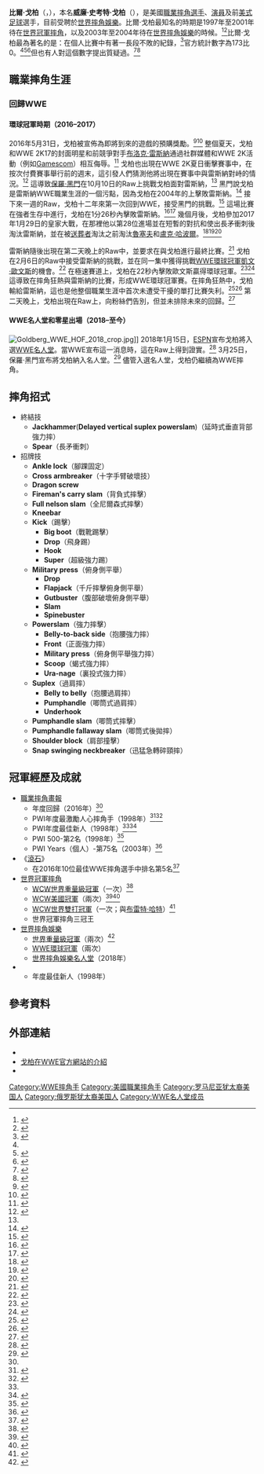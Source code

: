 {{Infobox Pro Wrestler
| name = 比爾·戈柏<br>{{lang|en|Bill Goldberg}}
| image = Bill Goldberg Boerne 02 (cropped).jpg
| img_capt = 2021年的戈柏
| names = Bill Gold<ref name=Cage>{{cite web|url=http://www.cagematch.de/?id=2&nr=658|title=Bill Goldberg's Cagematch profile|access-date=2014-07-29|archive-date=2011-06-16|archive-url=https://web.archive.org/web/20110616155242/http://www.cagematch.de/?id=2&nr=658|dead-url=no}}</ref><br />Bill Goldberg<ref name=Cage/><br />Goldberg<ref name="oww"/><ref name="acceleratorbio"/><ref name=Cage/>
| birthname = 威廉·史考特·戈柏
| nickname = 
| height = {{height|m=1.93}}<ref name="oww"/><ref name="WWEbio"/><ref>{{cite web|url=http://www.billgoldberg.com/bio.html |title=Biography |publisher=Billgoldberg.com |accessdate=February 8, 2011 |deadurl=yes |archiveurl=https://web.archive.org/web/20100505144558/http://www.billgoldberg.com/bio.html |archivedate=2010-05-05}}</ref>
| weight = {{weight|kg=129}}<ref name="oww"/><ref name=WWEbio/>
| birth_date = {{birth date|1966|12|27}}<ref name="oww"/><ref name="acceleratorbio"/><ref name=Cage/>
| birth_place = {{USA}}[[奧克拉荷馬州|奧克拉荷馬州]][[土爾沙縣|土爾沙縣]][[土爾沙|土爾沙]]<ref name="oww"/><ref name="acceleratorbio"/><ref name=Cage/>
| death_date = 
| death_place = 
| resides = {{USA}}[[加利福尼亞州|加利福尼亞州]][[聖地牙哥縣_(加利福尼亞州)|聖地牙哥縣]][[歐申賽德_(加利福尼亞州)|歐申賽德]]
| billed = {{USA}}[[喬治亞州|喬治亞州]][[道生縣_(喬治亞州)|道生縣]][[道森维尔_(佐治亚州)|道森維爾]] (WCW)<ref name=Road>{{cite web|url=http://www.ddtdigest.com/updates/1998082p.htm|title=Road Wild report on August 8, 1998|access-date=2014-07-29|archive-date=2010-10-09|archive-url=https://web.archive.org/web/20101009131751/http://ddtdigest.com/updates/1998082p.htm|dead-url=no}}</ref><ref name=Billed>{{cite web|url=http://www.ddtdigest.com/updates/1999023m.htm|title=WCW Nitro report on February 22, 1999|access-date=2014-07-29|archive-date=2013-07-23|archive-url=https://www.webcitation.org/6IKLHYkX9?url=http://www.ddtdigest.com/updates/1999023m.htm|dead-url=no}}</ref><br />{{USA}}[[喬治亞州|喬治亞州]][[富爾頓縣_(喬治亞州)|富爾頓縣]][[亞特蘭大|亞特蘭大]]<ref name=WWEbio/><br>{{link-en|職業摔角術語列表|List of professional wrestling terms#P|未知的}}<ref name=Road/><ref name=Billed/>
| trainer = {{link-en|WCW發電廠|WCW Power Plant}}<ref name="oww"/><ref name=WWEbio/>
| debut = 1997年6月23日<ref name="historyofwwe">{{cite web|url=http://www.thehistoryofwwe.com/wcw97.htm|title=WCW 1997 results|access-date=2014-07-29|archive-date=2018-10-06|archive-url=https://web.archive.org/web/20181006123124/http://www.thehistoryofwwe.com/wcw97.htm|dead-url=no}}, Saturday Night taping, against Buddy Landel</ref>
| retired = 
| website = 
| alma_mater         = [[喬治亞大學|喬治亞大學]]
|spouse       = {{marriage|萬達·費拉頓|2005 }}
|children     = 1
| WWE Hall of Fame = 2018
}}

'''比爾·戈柏'''（{{lang-en|'''Bill Goldberg'''}}，{{bd|1966年|12月27日}}），本名'''威廉·史考特·戈柏'''（{{lang-en|'''William Scott Goldberg'''}}），是美國[[職業摔角|職業摔角選手]]、[[演員|演員]]及前[[美式足球|美式足球]]選手，目前受聘於[[世界摔角娛樂|世界摔角娛樂]]。比爾·戈柏最知名的時期是1997年至2001年待在[[世界冠軍摔角|世界冠軍摔角]]，以及2003年至2004年待在[[世界摔角娛樂|世界摔角娛樂]]的時候。<ref name="oww">{{cite web|url=http://www.onlineworldofwrestling.com/profiles/b/bill-goldberg.html |title=Bill Goldberg's OWOW Profile |publisher=Online World of Wrestling |accessdate=March 21, 2008 |archiveurl=https://web.archive.org/web/20080320110412/http://www.onlineworldofwrestling.com/profiles/b/bill-goldberg.html |archivedate=2008-03-20|deadurl=no }}</ref><ref name="acceleratorbio">{{cite web|url=http://www.accelerator3359.com/Wrestling/bios/goldberg.html |title=Bill Goldberg's Accelerator profile |publisher=Accelerator's Wrestling Rollercoaster |accessdate=March 21, 2008 |archiveurl=https://web.archive.org/web/20080316074522/http://www.accelerator3359.com/Wrestling/bios/goldberg.html |archivedate=2008-03-16|deadurl=no }}</ref>比爾·戈柏最為著名的是：在個人比賽中有著一長段不敗的紀錄，<ref name=FloydConner>{{cite book|last=Conner|first=Floyd|title=Football's Most Wanted|year=2000|publisher=Potomac Books|location=Washington, D.C.|isbn=978-1-57488-309-1|url=http://books.google.co.uk/books?id=2j_Fr_2FiwYC&pg=PT45&dq=%22Bill+Goldberg%22+%22winning+streak%22&hl=en&ei=OnemTr62IMGZ8QOn3vnDDw&sa=X&oi=book_result&ct=result&resnum=2&ved=0CDQQ6AEwAQ#v=onepage&q=%22Bill%20Goldberg%22%20%22winning%20streak%22&f=false|edition=1st|accessdate=October 25, 2011|chapter=Gridiron Grapplers|archive-date=2015-04-12|archive-url=https://web.archive.org/web/20150412232022/http://books.google.co.uk/books?id=2j_Fr_2FiwYC&pg=PT45&dq=%22Bill+Goldberg%22+%22winning+streak%22&hl=en&ei=OnemTr62IMGZ8QOn3vnDDw&sa=X&oi=book_result&ct=result&resnum=2&ved=0CDQQ6AEwAQ#v=onepage&q=%22Bill%20Goldberg%22%20%22winning%20streak%22&f=false|dead-url=no}}</ref>官方統計數字為173比0。<ref name=FloydConner/><ref name=WWEbio>{{cite web|title=WWE alumni profile|url=http://www.wwe.com/superstars/wwealumni/goldberg/|publisher=[[WWE|WWE]]|accessdate=February 15, 2012|archive-date=2012-03-02|archive-url=https://web.archive.org/web/20120302051325/http://www.wwe.com/superstars/wwealumni/goldberg|dead-url=no}}</ref><ref>{{cite book|last=Goldberg|first=Bill|title=I'm Next: The Strange Journey of America's Most Unlikely Superhero|url=https://archive.org/details/imnextstrangejou00bill|year=2000|publisher=Crown Publishers|location=New York|isbn=0-609-60780-4|page=[https://archive.org/details/imnextstrangejou00bill/page/56 56]|edition=1st ed.|author2=Goldberg, Steve|quote=From my first appearance on TV, I won 173 straight matches before suffering my first loss a year and three months later.}}</ref>但也有人對這個數字提出質疑過。<ref name=JerichoAutobiog>{{cite book|last=Jericho|first=Chris|title=A Lion's Tale: Around The World In Spandex|year=2008|publisher=Orion Books|location=London|isbn=978-0-7528-8446-2|authorlink=Chris Jericho|author2=Peter Thomas Fornatale|page=369|quote=One week he'd be 42–0 and seven days later he'd be 58–0.}}</ref><ref>{{cite book|title=The Death Of WCW|author=Bryan Alvarez & R.D. Reynolds|publisher=ECW Press|location=Toronto|isbn=978-1-55022-661-4|page=134}}</ref>

== 職業摔角生涯 ==
=== 回歸WWE ===

==== 環球冠軍時期（2016–2017） ====
2016年5月31日，戈柏被宣佈為即將到來的{{tsl|en|WWE 2K17|WWE 2K17}}遊戲的預購獎勵。<ref>{{cite web|last1=Artus|first1=Matthew|title=2K announces Goldberg as WWE 2K17 pre-order exclusive|url=http://www.wwe.com/section/wwe-2k17/article/wwe-2k17-goldberg-pre-order-bonus-exclusive-playstation-4-xbox-one|publisher=[[WWE|WWE]]|date=2016-05-31|access-date=2016-06-03|language=en|archive-date=2019-04-22|archive-url=https://web.archive.org/web/20190422093923/https://www.wwe.com/section/wwe-2k17/article/wwe-2k17-goldberg-pre-order-bonus-exclusive-playstation-4-xbox-one|dead-url=no}}</ref><ref>{{cite web|last1=Caldwell|first1=James|title="WWE 2K17" official details – Goldberg comments on lead role|url=http://www.pwtorch.com/site/2016/05/31/wwe-2k17-official-video-game-announcement-goldberg-comments-lead-character-role/|work=Pro Wrestling Torch|date=2016-05-31|access-date=2016-07-28|language=en|archive-date=2016-08-20|archive-url=https://web.archive.org/web/20160820182111/http://www.pwtorch.com/site/2016/05/31/wwe-2k17-official-video-game-announcement-goldberg-comments-lead-character-role/|dead-url=no}}</ref> 整個夏天，戈柏和WWE 2K17的封面明星和前競爭對手[[布洛克·雷斯納|布洛克·雷斯納]]通過社群媒體和WWE 2K活動（例如[[Gamescom|Gamescom]]）相互侮辱。<ref name="auto">{{cite web|last=Tedesco|first=Mike|title=WWE RAW Results – 10/10/16 (Live from Oakland, Paul Heyman advertised to appear, Hell in a Cell hype)|url=http://www.wrestleview.com/wwe-wrestling-results/wwe-raw-results/68109-wwe-raw-results-101016-live-oakland-paul-heyman-advertised-appear-hell-cell-hype/|work=WrestleView|access-date=2016-10-10|date=2016-10-10|language=en|archive-date=2016-11-11|archive-url=https://web.archive.org/web/20161111022458/http://www.wrestleview.com/wwe-wrestling-results/wwe-raw-results/68109-wwe-raw-results-101016-live-oakland-paul-heyman-advertised-appear-hell-cell-hype/|dead-url=no}}</ref> 戈柏也出現在WWE 2K夏日衝擊賽事中，在按次付費賽事舉行前的週末，這引發人們猜測他將出現在賽事中與雷斯納對峙的情況。<ref>{{cite web|title=WWE News: Goldberg to promote WWE 2K17 during Summerslam weekend, possible return plans|url=http://www.sportskeeda.com/wwe/goldberg-to-promote-wwe-2k17-during-summerslam-weekend|work=sportskeeda.com|access-date=2016-11-22|date=2016-08-16|language=en|archive-date=2021-08-26|archive-url=https://web.archive.org/web/20210826023453/https://www.sportskeeda.com/wwe/goldberg-to-promote-wwe-2k17-during-summerslam-weekend|dead-url=no}}</ref> 這導致[[保羅·黑門|保羅·黑門]]在10月10日的Raw上挑戰戈柏面對雷斯納，<ref name="auto"/> 黑門說戈柏是雷斯納WWE職業生涯的一個污點，因為戈柏在2004年的{{tsl|en|WrestleMania XX|摔角狂熱XX}}上擊敗雷斯納。<ref>{{cite web|last=Martin|first=Adam|title=Full WWE WrestleMania XX PPV Results - 3/14/04 from Madison Square Garden|url=http://www.wrestleview.com/news2004/1079325525.shtml|work=WrestleView|date=2004-03-14|access-date=2016-10-22|language=en|archive-date=2016-03-03|archive-url=https://web.archive.org/web/20160303214029/http://www.wrestleview.com/news2004/1079325525.shtml|dead-url=no}}</ref> 接下來一週的Raw，戈柏十二年來第一次回到WWE，接受黑門的挑戰。<ref>{{cite web|last1=Tedesco|first1=Mike|title=WWE RAW Results – 10/17/16 (Live from Denver, Bill Goldberg returns to WWE answering Heyman's challenge)|url=http://www.wrestleview.com/wwe-wrestling-results/wwe-raw-results/68371-wwe-raw-results-101716-live-denver-bill-goldberg-returns-wwe-answering-heymans-challenge/|publisher=WrestleView|access-date=2016-10-17|date=2016-10-17|language=en|archive-date=2016-10-24|archive-url=https://web.archive.org/web/20161024162447/http://www.wrestleview.com/wwe-wrestling-results/wwe-raw-results/68371-wwe-raw-results-101716-live-denver-bill-goldberg-returns-wwe-answering-heymans-challenge/|dead-url=no}}</ref> 這場比賽在強者生存中進行，戈柏在1分26秒內擊敗雷斯納。<ref>{{cite web|last1=Adkins|first1=Greg|title=Goldberg def. Brock Lesnar|url=http://www.wwe.com/shows/survivorseries/2016/goldberg-brock-lesnar-results|work=WWE|access-date=2016-11-20|language=en|archive-date=2016-11-21|archive-url=https://web.archive.org/web/20161121171921/http://www.wwe.com/shows/survivorseries/2016/goldberg-brock-lesnar-results|dead-url=no}}</ref><ref>{{cite web|last=Powell|first=Jason|title=Powell's WWE Survivor Series 2016 live review: Goldberg vs. Brock Lesnar, three Team Raw vs. Team Smackdown elimination matches, IC and WWE Cruiserweight Title matches|url=http://prowrestling.net/site/2016/11/20/powells-wwe-survivor-series-2016-live-review-goldberg-vs-brock-lesnar-three-team-raw-vs-team-smackdown-elimination-matches-ic-and-wwe-cruiserweight-title-matches/|work=Pro Wrestling Dot Net|access-date=2016-11-20|date=2016-11-20|language=en|archive-date=2017-04-29|archive-url=https://web.archive.org/web/20170429042329/http://prowrestling.net/site/2016/11/20/powells-wwe-survivor-series-2016-live-review-goldberg-vs-brock-lesnar-three-team-raw-vs-team-smackdown-elimination-matches-ic-and-wwe-cruiserweight-title-matches/|dead-url=no}}</ref> 幾個月後，戈柏參加2017年1月29日的皇家大戰，在那裡他以第28位進場並在短暫的對抗和使出長矛衝刺後淘汰雷斯納，並在被[[送葬者_(摔角手)|送葬者]]淘汰之前淘汰[[魯塞夫_(摔角手)|魯塞夫]]和[[盧克·哈波爾|盧克·哈波爾]]。<ref>{{cite web|last1=Benigno|first1=Anthony|last2=Taylor|first2=Scott|title=Randy Orton won the 30-Superstar Royal Rumble Match|url=http://www.wwe.com/shows/royalrumble/2017/2017-royal-rumble-match-results|website=wwe.com|publisher=[[WWE|WWE]]|access-date=2017-01-29|language=en|archive-date=2017-07-12|archive-url=https://web.archive.org/web/20170712002449/http://www.wwe.com/shows/royalrumble/2017/2017-royal-rumble-match-results|dead-url=no}}</ref><ref>{{cite web|url=http://www.wwe.com/shows/royalrumble/article/2017-royal-rumble-statistics-entrants-eliminations|title=Full 2017 Royal Rumble Match statistics: entrants, eliminations, times and more|publisher=[[WWE|WWE]]|date=2017-01-30|access-date=2017-01-30|language=en|archive-date=2017-07-15|archive-url=https://web.archive.org/web/20170715223049/http://www.wwe.com/shows/royalrumble/article/2017-royal-rumble-statistics-entrants-eliminations|dead-url=no}}</ref><ref>{{cite web|last=Powell|first=Jason|title=1/29 Powell's WWE Royal Rumble 2017 live review: AJ Styles vs. John Cena for the WWE Championship, Kevin Owens vs. Roman Reigns in a No DQ match for the WWE Universal Championship with Chris Jericho in a shark cage|url=http://prowrestling.net/site/2017/01/29/129-powells-wwe-royal-rumble-2017-live-review-aj-styles-vs-john-cena-wwe-championship-kevin-owens-vs-roman-reigns-no-dq-match-wwe-universal-championship-chris-jeri/|work=Pro Wrestling Dot Net|access-date=2017-01-29|date=2017-01-29|language=en|archive-date=2017-07-28|archive-url=https://web.archive.org/web/20170728084158/http://prowrestling.net/site/2017/01/29/129-powells-wwe-royal-rumble-2017-live-review-aj-styles-vs-john-cena-wwe-championship-kevin-owens-vs-roman-reigns-no-dq-match-wwe-universal-championship-chris-jeri/|dead-url=no}}</ref>

雷斯納隨後出現在第二天晚上的Raw中，並要求在{{tsl|en|WrestleMania 33|摔角狂熱33}}與戈柏進行最終比賽。<ref>{{cite web|last1=Keller|first1=Wade|title=KELLER'S WWE RAW REPORT 1/30: Ongoing coverage of Royal Rumble fallout including Owens celebration cut short by ominous Strowman news|url=http://www.pwtorch.com/site/2017/01/30/kellers-wwe-raw-report-130-ongoing-coverage-royal-rumble-fallout-including-owens-celebration-cut-short-ominous-strowman-news/|website=pwtorch.com|access-date=2017-01-30|language=en|archive-date=2017-02-01|archive-url=https://web.archive.org/web/20170201183437/http://www.pwtorch.com/site/2017/01/30/kellers-wwe-raw-report-130-ongoing-coverage-royal-rumble-fallout-including-owens-celebration-cut-short-ominous-strowman-news/|dead-url=no}}</ref> 戈柏在2月6日的Raw中接受雷斯納的挑戰，並在同一集中獲得挑戰[[WWE環球冠軍|WWE環球冠軍]][[凱文·歐文斯|凱文·歐文斯]]的機會。<ref>{{cite web|last1=Keller|first1=Wade|title=KELLER'S WWE RAW REPORT 2/6: Samoa Joe signs his Raw contract, Seth Rollins update, Bayley vs. Jax, Goldberg, more|url=http://www.pwtorch.com/site/2017/02/06/kellers-wwe-raw-report-26-samoa-joe-speaks-seth-rollins-update-latest-post-rumble-developments/|website=pwtorch.com|access-date=2017-02-06|language=en|archive-date=2017-04-28|archive-url=https://web.archive.org/web/20170428145723/http://www.pwtorch.com/site/2017/02/06/kellers-wwe-raw-report-26-samoa-joe-speaks-seth-rollins-update-latest-post-rumble-developments/|dead-url=no}}</ref> 在極速賽道上，戈柏在22秒內擊敗歐文斯贏得環球冠軍。<ref>{{cite web|last1=Benigno|first1=Anthony|title=Goldberg def. Kevin Owens to win the Universal Championship|url=http://www.wwe.com/shows/wwefastlane/2017/kevin-owens-vs-goldberg-results|publisher=[[WWE|WWE]]|access-date=2017-03-05|language=en|archive-date=2017-07-11|archive-url=https://web.archive.org/web/20170711030048/http://www.wwe.com/shows/wwefastlane/2017/kevin-owens-vs-goldberg-results|dead-url=no}}</ref><ref>{{cite web|last=Powell|first=Jason|title=3/5 Powell's WWE Fastlane Live Review: Kevin Owens vs. Goldberg for the WWE Championship, Roman Reigns vs. Braun Strowman, Bayley vs. Charlotte for the Raw Women's Championship, Samoa Joe vs. Sami Zayn|url=http://prowrestling.net/site/2017/03/05/35-powells-wwe-fastlane-live-review-kevin-owens-vs-goldberg-wwe-championship-roman-reigns-vs-braun-strowman-bayley-vs-charlotte-raw-womens-championship-samoa-joe-vs-sam/|work=Pro Wreslting Dot Net|access-date=2017-03-05|language=en|archive-date=2017-03-06|archive-url=https://web.archive.org/web/20170306135418/http://prowrestling.net/site/2017/03/05/35-powells-wwe-fastlane-live-review-kevin-owens-vs-goldberg-wwe-championship-roman-reigns-vs-braun-strowman-bayley-vs-charlotte-raw-womens-championship-samoa-joe-vs-sam/|dead-url=no}}</ref> 這導致在摔角狂熱與雷斯納的比賽，形成WWE環球冠軍賽。在摔角狂熱中，戈柏輸給雷斯納，這也是他整個職業生涯中首次未遭受干擾的單打比賽失利。<ref>{{cite web|last=Benigno|first=Anthony|title=Brock Lesnar def. Goldberg to become new Universal Champion|url=http://www.wwe.com/shows/wrestlemania/33/goldberg-vs-brock-lesnar-results|work=WWE|access-date=2017-04-02|language=en|archive-date=2017-04-04|archive-url=https://web.archive.org/web/20170404043432/http://www.wwe.com/shows/wrestlemania/33/goldberg-vs-brock-lesnar-results|dead-url=no}}</ref><ref>{{cite web|last1=Powell|first1=Jason|title=Powell's WrestleMania 33 live review: Undertaker vs. Roman Reigns, Goldberg vs. Brock Lesnar for the WWE Universal Championship, AJ Styles vs. Shane McMahon, Seth Rollins vs. Triple H in an unsanctioned match|url=http://prowrestling.net/site/2017/04/02/powells-wrestlemania-33-live-review-undertaker-vs-roman-reigns-goldberg-vs-brock-lesnar-wwe-universal-championship-aj-styles-vs-shane-mcmahon-seth-rollins-vs-triple-h/|work=Pro Wreslting Dot Net|access-date=2017-04-02|date=2017-04-02|language=en|archive-date=2017-10-26|archive-url=https://web.archive.org/web/20171026150700/https://prowrestling.net/site/2017/04/02/powells-wrestlemania-33-live-review-undertaker-vs-roman-reigns-goldberg-vs-brock-lesnar-wwe-universal-championship-aj-styles-vs-shane-mcmahon-seth-rollins-vs-triple-h/|dead-url=no}}</ref> 第二天晚上，戈柏出現在Raw上，向粉絲們告別，但並未排除未來的回歸。<ref>{{cite web|url=http://www.pwtorch.com/site/2017/04/04/43-raw-talk-review-goldberg-addresses-family-fans-raw-goes-off-air-plus-hardys-bayley/|title=4/3 Raw Talk Review: Goldberg addresses family and fans after Raw goes off the air, plus Hardys, Bayley|date=2017-04-04|last=Elbe|first=Craig|work=Pro Wrestling Torch|access-date=2017-04-04|language=en|archive-date=2021-08-26|archive-url=https://web.archive.org/web/20210826025039/https://www.pwtorch.com/site/2017/04/04/43-raw-talk-review-goldberg-addresses-family-fans-raw-goes-off-air-plus-hardys-bayley/|dead-url=no}}</ref>

==== WWE名人堂和零星出場（2018–至今）====
[[File:Goldberg_WWE_HOF_2018_crop.jpg|thumb]]]]
2018年1月15日，[[ESPN|ESPN]]宣布戈柏將入選[[世界摔角娛樂名人堂|WWE名人堂]]。當WWE宣布這一消息時，這在Raw上得到證實。<ref name="hof">{{cite web|last1=Melok|first1=Bobby|title=Goldberg to be inducted into WWE Hall of Fame Class of 2018|url=http://www.wwe.com/shows/wwe-hall-of-fame/wwe-hall-of-fame-2018/article/goldberg-wwe-hall-of-fame-inductee-2018|publisher=[[WWE|WWE]]|access-date=2018-01-15|language=en|archive-date=2018-01-15|archive-url=https://web.archive.org/web/20180115211735/http://www.wwe.com/shows/wwe-hall-of-fame/wwe-hall-of-fame-2018/article/goldberg-wwe-hall-of-fame-inductee-2018|dead-url=no}}</ref> 3月25日，保羅·黑門宣布將戈柏納入名人堂。<ref>{{cite web|title=Paul Heyman to induct Goldberg into WWE Hall of Fame|url=http://www.wwe.com/shows/wwe-hall-of-fame/wwe-hall-of-fame-2018/article/paul-heyman-induct-goldberg-wwe-hall-of-fame|publisher=WWE|date=2018-03-25|access-date=2018-03-25|language=en|archive-date=2018-03-25|archive-url=https://web.archive.org/web/20180325202040/http://www.wwe.com/shows/wwe-hall-of-fame/wwe-hall-of-fame-2018/article/paul-heyman-induct-goldberg-wwe-hall-of-fame|dead-url=no}}</ref> 儘管入選名人堂，戈柏仍繼續為WWE摔角。

== 摔角招式 ==
* 終結技
** '''Jackhammer'''('''Delayed vertical suplex powerslam''')（延時式垂直背部強力摔）
** '''Spear'''（長矛衝刺）
* 招牌技
** '''Ankle lock'''（腳踝固定）
** '''Cross armbreaker'''（十字手臂破壞技）
** '''Dragon screw'''
** '''Fireman's carry slam'''（背負式摔擊）
** '''Full nelson slam'''（全尼爾森式摔擊）
** '''Kneebar'''
** '''Kick'''（踢擊）
*** '''Big boot'''（戰靴踢擊）
*** '''Drop'''（飛身踢）
*** '''Hook'''
*** '''Super'''（超級強力踢）
** '''Military press'''（俯身側平舉）
*** '''Drop'''
*** '''Flapjack'''（千斤摔擊俯身側平舉）
*** '''Gutbuster'''（腹部破壞俯身側平舉）
*** '''Slam'''
*** '''Spinebuster'''
** '''Powerslam'''（強力摔擊）
*** '''Belly-to-back side'''（抱腰強力摔）
*** '''Front'''（正面強力摔）
*** '''Military press'''（俯身側平舉強力摔）
*** '''Scoop'''（蝎式強力摔）
*** '''Ura-nage'''（裏投式強力摔）
** '''Suplex'''（過肩摔）
*** '''Belly to belly'''（抱腰過肩摔）
*** '''Pumphandle'''（唧筒式過肩摔）
*** '''Underhook'''
** '''Pumphandle slam'''（唧筒式摔擊）
** '''Pumphandle fallaway slam'''（唧筒式後拋摔）
** '''Shoulder block'''（肩部撞擊）
** '''Snap swinging neckbreaker'''（迅猛急轉碎頸摔）

== 冠軍經歷及成就 ==
*[[職業摔角畫報|職業摔角畫報]]
** 年度回歸（2016年）<ref name="PWI Awards"/>
** PWI年度最激勵人心摔角手（1998年）<ref name="PWI Awards">{{Cite web|url=http://www.pwi-online.com/pages/PWIawards.html|title=PWI Awards|work=[[Pro_Wrestling_Illustrated|Pro Wrestling Illustrated]]|publisher=[[Kappa_Publishing_Group|Kappa Publishing Group]]|access-date=2016-11-23|language=en|archive-date=2016-11-09|archive-url=https://web.archive.org/web/20161109093858/http://www.pwi-online.com/pages/PWIawards.html|dead-url=no}}</ref><ref>{{cite web|url=http://www.100megsfree4.com/wiawrestling/pages/pwi/pwiinsp.htm |accessdate=June 22, 2008 |title=Pro Wrestling Illustrated Award Winners Inspirational Wrestler of the Year |publisher=Wrestling Information Archive |archiveurl=https://web.archive.org/web/20080616062715/http://www.100megsfree4.com/wiawrestling/pages/pwi/pwiinsp.htm |archivedate=2008-06-16|deadurl=yes }}</ref>
** PWI年度最佳新人（1998年）<ref name="PWI Awards"/><ref>{{cite web|url=http://www.100megsfree4.com/wiawrestling/pages/pwi/pwiroty.htm |accessdate=June 22, 2008 |title=Pro Wrestling Illustrated Award Winners Rookie of the Year |publisher=Wrestling Information Archive |archiveurl=https://web.archive.org/web/20080616062724/http://www.100megsfree4.com/wiawrestling/pages/pwi/pwiroty.htm |archivedate=2008-06-16|deadurl=yes }}</ref>
** PWI 500-第2名（1998年）<ref>{{cite web|url=http://www.100megsfree4.com/wiawrestling/pages/pwi/pwi50098.htm |accessdate=June 22, 2008 |title=Pro Wrestling Illustrated Top 500 – 1998 |publisher=Wrestling Information Archive |archiveurl=https://web.archive.org/web/20110926130651/http://www.100megsfree4.com/wiawrestling/pages/pwi/pwi50098.htm |archivedate=2011-09-26|deadurl=yes }}</ref>
** PWI Years（個人）-第75名（2003年）<ref>{{cite web|url=http://www.100megsfree4.com/wiawrestling/pages/pwi/pwi500yr.htm |title=Pro Wrestling Illustrated's Top 500 Wrestlers of the PWI Years |accessdate=September 15, 2010 |publisher=Wrestling Information Archive |archiveurl=https://web.archive.org/web/20110707054220/http://www.100megsfree4.com/wiawrestling/pages/pwi/pwi500yr.htm |archivedate=2011-07-07|deadurl=yes }}</ref>
* 《[[滾石_(雜誌)|滾石]]》
** 在2016年10位最佳WWE摔角選手中排名第5名<ref>{{cite web|last=Herzog|first=Ken|title=10 Best WWE Wrestlers of 2016|url=https://www.rollingstone.com/culture/culture-lists/10-best-wwe-wrestlers-of-2016-119760/enzo-and-cass-121969/|work=[[Rolling_Stone|Rolling Stone]]|date=2016-12-21|access-date=2020-09-30|language=en|archive-date=2021-06-02|archive-url=https://web.archive.org/web/20210602215221/https://www.rollingstone.com/culture/culture-lists/10-best-wwe-wrestlers-of-2016-119760/enzo-and-cass-121969/|dead-url=no}}</ref>
* [[世界冠軍摔角|世界冠軍摔角]]
** [[WCW世界重量級冠軍|WCW世界重量級冠軍]]（一次）<ref name=WCWtitle>{{cite web|url=http://www.wwe.com/classics/titlehistory/wcwchampionship/30445411027 |title=Goldberg's first WCW World Heavyweight Championship reign |publisher=WWE |deadurl=yes |archiveurl=https://web.archive.org/web/20120603041136/http://www.wwe.com/classics/titlehistory/wcwchampionship/30445411027 |archivedate=2012-06-03 }}</ref>
** [[WCW美國冠軍|WCW美國冠軍]]（兩次）<ref name=US1>{{cite web|url=http://www.wwe.com/classics/titlehistory/unitedstates/3044541115 |title=Goldberg's first WCW United States Heavyweight Championship reign |publisher=WWE |deadurl=yes |archiveurl=https://web.archive.org/web/20120603031245/http://www.wwe.com/classics/titlehistory/unitedstates/3044541115 |archivedate=2012-06-03 }}</ref><ref name=US2>{{cite web|url=http://www.wwe.com/classics/titlehistory/unitedstates/3044541121111 |title=Goldberg's second WCW United States Heavyweight Championship reign |deadurl=yes |archiveurl=https://web.archive.org/web/20120603012728/http://www.wwe.com/classics/titlehistory/unitedstates/3044541121111 |archivedate=2012-06-03 }}</ref>
** [[WCW世界雙打冠軍|WCW世界雙打冠軍]]（一次；與[[布雷特·哈特|布雷特·哈特]]）<ref name="wcwtag">{{cite web|url=http://www.wrestling-titles.com/wcw/wcw-t.html |title==WCW World Tag Team Championship history |accessdate=March 22, 2008 |archiveurl=https://web.archive.org/web/20080226100206/http://www.wrestling-titles.com/wcw/wcw-t.html |archivedate=2008-02-26|deadurl=no }}</ref>
** 世界冠軍摔角三冠王{{Ref|1|1}}
* [[世界摔角娛樂|世界摔角娛樂]]
** [[WWE世界重量級冠軍|世界重量級冠軍]]（兩次）<ref name=Worldtitle>{{cite web|url=http://www.wwe.com/classics/titlehistory/worldheavyweight/3044541441 |title=Goldberg's first World Heavyweight Championship (WWE) reign |publisher=WWE |deadurl=yes |archiveurl=https://web.archive.org/web/20120603203757/http://www.wwe.com/classics/titlehistory/worldheavyweight/3044541441 |archivedate=2012-06-03 }}</ref>
** [[WWE環球冠軍|WWE環球冠軍]]（兩次）
** [[世界摔角娛樂名人堂|世界摔角娛樂名人堂]]（2018年）
* {{link-en|摔角觀察通訊獎|List of Wrestling Observer Newsletter awards}}
** 年度最佳新人（1998年）

{{small|1 {{note|1}} 比爾·戈柏與布雷特·哈特同時成為世界冠軍摔角三冠王，但是比爾·戈柏為第五順位，而布雷特·哈特為第六順位的原因，是因為比爾·戈柏成為WCW世界重量級冠軍及WCW美國冠軍的時間都比布雷特·哈特早。}}

== 參考資料 ==
{{References}}

== 外部連結 ==
{{Commons category|Bill Goldberg}}
* {{Official website}}{{en}}
*[https://www.wwe.com/superstars/goldberg 戈柏在WWE官方網站的介紹] {{Wayback|url=https://www.wwe.com/superstars/goldberg |date=20210301235157 }}{{en}}
* {{IMDb name}}

{{Authority control}}
{{DEFAULTSORT:Goldberg, Bill}}
[[Category:WWE摔角手|Category:WWE摔角手]]
[[Category:美國職業摔角手|Category:美國職業摔角手]]
[[Category:罗马尼亚犹太裔美国人|Category:罗马尼亚犹太裔美国人]]
[[Category:俄罗斯犹太裔美国人|Category:俄罗斯犹太裔美国人]]
[[Category:WWE名人堂成员|Category:WWE名人堂成员]]